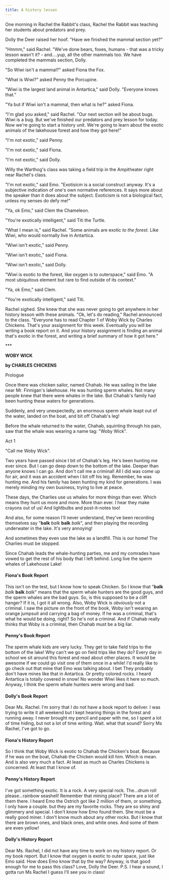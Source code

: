 ```yaml
---
title: A history lesson
---
```


One morning in Rachel the Rabbit's class, Rachel the Rabbit was teaching her students about predators and prey.

Dolly the Deer raised her hoof. "Have we finished the mammal section yet?"

"Hmmm," said Rachel.  "We've done bears, foxes, humans - that was a tricky lesson wasn't it? - and....yup, all the other mammals too.  We have completed the mammals section, Dolly.

"So Wiwi isn't a mammal?" asked Fiona the Fox.

"What is Wiwi?" asked Penny the Porcupine.

"Wiwi is the largest land animal in Antartica," said Dolly.  "Everyone knows that."

"Ya but if Wiwi isn't a mammal, then what is he?" asked Fiona.

"I'm glad you asked," said Rachel.  "Our next section will be about bugs.  Wiwi is a bug.  But we've finished our predators and prey lesson for today.  Now we're going to start a history unit.  We're going to learn about the exotic animals of the lakehouse forest and how they got here!"

"I'm not exotic," said Penny.

"I'm not exotic," said Fiona.

"I'm not exotic," said Dolly.

Willy the Warthog's class was taking a field trip in the Ampitheater right near Rachel's class.

"I'm not exotic," said Emo. "Exotisicm is a social construct anyway.  It's a subjective indication of one's own normative references.  It says more about the speaker than it does about the subject.  Exoticism is not a biological fact, unless my senses do defy me!"

"Ya, ok Emo," said Clem the Chameleon.

"You're exotically intelligent," said Titi the Turtle.

"What I mean is," said Rachel. "Some animals are exotic *to the forest*. Like Wiwi, who would normally live in Antartica.

"Wiwi isn't exotic," said Penny.

"Wiwi isn't exotic," said Fiona.

"Wiwi isn't exotic," said Dolly.

"Wiwi is exotic to the forest, like oxygen is to outerspace," said Emo.  "A most ubiquitous element but rare to find outside of its context."

"Ya, ok Emo," said Clem.

"You're exotically intelligent," said Titi.

Rachel sighed.  She knew that she was never going to get anywhere in her history lesson with these animals. "Ok, let's do reading," Rachel announced to the class.  "Everyone has to read Chapter 1 of Woby Wick by Charles Chickens. That's your assignment for this week.  Eventually you will be writing a book report on it. And your history assignment is finding an animal that's exotic in the forest, and writing a brief summary of how it got here."

\*\*\*

**WOBY WICK**

**by CHARLES CHICKENS**

Prologue

Once there was chicken sailor, named Chahab.  He was sailing in the lake near Mr. Finnigan's lakehouse.  He was hunting sperm whales.  Not many people knew that there were whales in the lake.  But Chahab's family had been hunting these waters for generations.

Suddenly, and very unexpectedly, an enormous sperm whale leapt out of the water, landed on the boat, and bit off Chahab's leg!

Before the whale returned to the water, Chahab, squinting through his pain, saw that the whale was wearing a name tag: "Woby Wick".

Act 1

"Call me Woby Wick".

Two years have passed since I bit of Chahab's leg.  He's been hunting me ever since.  But I can go deep down to the bottom of the lake.  Deeper than anyone knows I can go.  And don't call me a criminal!  All I did was come up for air, and it was an accident when I bit off his leg.  Remember, he was hunting me.  And his family has been hunting my kind for generations.  I was merely minding my own business, trying to live at peace.

These days, the Charlies use us whales for more things than ever.  Which means they hunt us more and more.  More than ever. I hear they make crayons out of us!  And lightbulbs and post-it-notes too!

And also, for some reason I'll never understand, they've been recording themselves say "**balk** *balk* **balk** *balk*", and then playing the recording underwater in the lake.  It's very annoying!

And sometimes they even use the lake as a landfill.  This is our home! The Charlies must be stopped.

Since Chahab leads the whale-hunting parties, me and my comrades have vowed to get the rest of his body that I left behind.  Long live the sperm whales of Lakehouse Lake!

#### Fiona's Book Report

This isn't on the test, but I know how to speak Chicken.  So I know that "**balk** *balk* **balk** *balk*" means that the sperm whale hunters are the good guys, and the sperm whales are the bad guys. So, is this supposed to be a cliff hanger?  If it is, I got it all wrong. Also, Woby Wick is *obviously* not a criminal.  I saw the picture on the front of the book, Woby isn't wearing an orange jumpsuit and carrying a bag of money.  If he was a criminal, that's what he would be doing, right? So he's not a criminal.  And if Chahab really thinks that Woby is a criminal, then Chahab must be a big liar.

#### Penny's Book Report

The sperm whale kids are very lucky.  They get to take field trips to the bottom of the lake!  Why can't we go on field trips like they do?  Every day in school we sit around this forest and read about other places.  It would be awesome if we could go visit one of them once in a while! I'd really like to go check out that mine that Emo was talking about.  I bet They probably don't have mines like that in Antartica. Or pretty colored rocks. I heard Antartica is totally covered in snow! No wonder Wiwi likes it here so much.  Anyway, I think the sperm whale hunters were wrong and bad.

#### Dolly's Book Report

Dear Ms. Rachel.  I'm sorry that I do not have a book report to deliver.  I was trying to write it all weekend but I kept hearing things in the forest and running away.  I never brought my pencil and paper with me, so I spent a lot of time hiding, but not a  lot of time writing.  Wait. what that sound?  Sorry Ms Rachel, I've got to go.

#### Fiona's History Report

So I think that Woby Wick is exotic to Chahab the Chicken's boat. Because if he was on the boat, Chahab the Chicken would kill him. Which is mean. And is also very much a fact. At least as much as Charles Chickens is concerned. At least that I know of. 

#### Penny's History Report

I've got something exotic.  It is a rock.  A very special rock.  The...drum roll please...rainbow seashell! Remember that mining place?  There are a lot of them there. I heard Emo the Ostrich got like 2 million of them, or something.  I only have a couple. but they are my favorite rocks.  They are so shiny and glimmery and special. I don't know how Emo found them.  She must be a really good miner.  I don't know much about any other rocks.  But I know that there are brown ones, and black ones, and white ones. And some of them are even yellow!

#### Dolly's History Report

Dear Ms. Rachel, I did not have any time to work on my history report. Or my book report. But I know that oxygen is exotic to outer space, just like Emo said. How does Emo know that by the way?  Anyway, is that good enough for me to pass this class? Love, Dolly the Deer. P.S. I hear a sound, I gotta run Ms Rachel I guess I'll see you in class!
